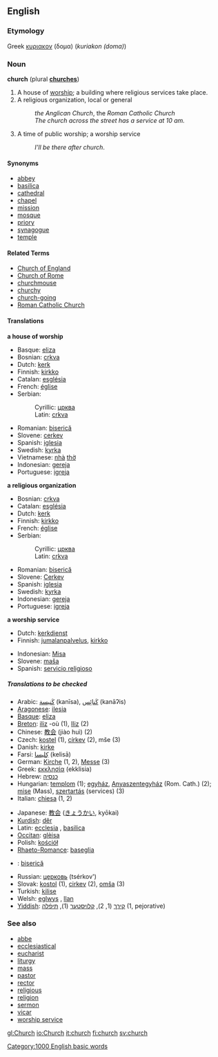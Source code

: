 ==English==

{{rank|government|particular|charge|603|church|paper|object|faith}}

===Etymology===
Greek [[κυριακον]] (δομα) (''kuriakon (doma)'')

===Noun===
'''church''' (plural '''[[church]]es''')

#A house of [[worship]]; a building where religious services take place.
#A religious organization, local or general
#: ''the Anglican Church'', the ''Roman Catholic Church''
#: ''The church across the street has a service at 10 am.''
#A time of public worship; a worship service
#:''I'll be there after church''.

====Synonyms====
*[[abbey]]
*[[basilica]]
*[[cathedral]]
*[[chapel]]
*[[mission]]
*[[mosque]]
*[[priory]]
*[[synagogue]]
*[[temple]]

====Related Terms====
*[[Church of England]]
*[[Church of Rome]]
*[[churchmouse]]
*[[churchy]]
*[[church-going]]
*[[Roman Catholic Church]]

====Translations====
'''a house of worship'''
{{top}}
*Basque: [[eliza]]
*Bosnian: [[crkva#Bosnian|crkva]] {{f}}
*Dutch: [[kerk]] {{f}}
*Finnish: [[kirkko]]
*Catalan: [[església]] {{f}}
*French: [[église]] {{f}}
*Serbian:
*:Cyrillic: [[црква]] {{f}}
*:Latin: [[crkva#Serbian|crkva]] {{f}}
{{mid}}
*Romanian: [[biserică]]
*Slovene: [[cerkev]] {{f}}
*Spanish: [[iglesia]] {{f}}
*Swedish: [[kyrka]] {{c}}
*Vietnamese: [[nhà]] [[thờ]]
*Indonesian: [[gereja]]
*Portuguese: [[igreja]]
{{bottom}}

'''a religious organization'''
{{top}}
*Bosnian: [[crkva#Bosnian|crkva]] {{f}}
*Catalan: [[església]]
*Dutch: [[kerk]] {{f}}
*Finnish: [[kirkko]]
*French: [[église]] {{f}}
*Serbian:
*:Cyrillic: [[црква]] {{f}}
*:Latin: [[crkva#Serbian|crkva]] {{f}}
{{mid}}
*Romanian: [[biserică]]
*Slovene: [[Cerkev]] {{f}}
*Spanish: [[iglesia]] {{f}}
*Swedish: [[kyrka]] {{c}}
*Indonesian: [[gereja]]
*Portuguese: [[igreja]]
{{bottom}}

'''a worship service'''
{{top}}
*Dutch: [[kerkdienst]] {{m}}
*Finnish: [[jumalanpalvelus]], [[kirkko]]
{{mid}}
*Indonesian: [[Misa]]
*Slovene: [[maša]] {{f}}
*Spanish: [[servicio religioso]] {{m}}
{{bottom}}

=====Translations to be checked=====
{{checktrans}}

{{top}}
*Arabic: [[كنيسة|كَنيسة]] (kanīsa), {{p}} [[كنائس|كَنائِس]] (kanāʔis)
*[[Aragonese]]: [[ilesia]] {{f}} 
*[[Basque]]: [[eliza]]
*[[Breton]]: [[iliz]] {{f}} -où {{p}} (1), [[Iliz]] {{f}} (2)
*Chinese: [[教会]] (jiào huì) (2)
*Czech: [[kostel]] {{m}} (1), [[církev]] {{f}} (2), mše {{f}} (3)
*Danish: [[kirke]]
*Farsi: [[كليسا|كِليسا]] (kelisā)
*German: [[Kirche]] {{f}} (1, 2), [[Messe]] {{f}} (3)
*Greek: [[εκκλησία]] (ekklisia)
*Hebrew: [[כנסיה]] {{f}}
*Hungarian: [[templom]] (1); [[egyház]], [[Anyaszentegyház]] (Rom. Cath.) (2); [[mise]] (Mass), [[szertartás]] (services) (3)
*Italian: [[chiesa]] {{f}} (1, 2)
{{mid}}
*Japanese: [[教会]] ([[きょうかい]], kyōkai)
*[[Kurdish]]: [[dêr]]
*Latin: [[ecclesia]] {{f}}, [[basilica]]
*[[Occitan]]: [[glèisa]]
*Polish: [[kościół]] {{m}}
*[[Rhaeto-Romance]]: [[baseglia]]
*{{ro}}: [[biserică]] {{f}}
*Russian: [[церковь]] {{f}} (tsérkov') 
*Slovak: [[kostol]] {{m}} (1), [[cirkev]] {{f}} (2), [[omša]] {{f}} (3)
*Turkish: [[kilise]]
*Welsh: [[eglwys]] {{f}}, [[llan]] {{f}}
*[[Yiddish]]: [[קירך]] {{m}} (1, 2), [[קלויסטער]] {{m}} (1), [[תּיפֿלה]] {{m}} (1, pejorative)
{{bottom}}

===See also===
*[[abbe]]
*[[ecclesiastical]]
*[[eucharist]]
*[[liturgy]]
*[[mass]]
*[[pastor]]
*[[rector]]
*[[religious]]
*[[religion]]
*[[sermon]]
*[[vicar]]
*[[worship service]]

[[Category:1000 English basic words]]

[[gl:Church]]
[[io:Church]]
[[it:church]]
[[fi:church]]
[[sv:church]]